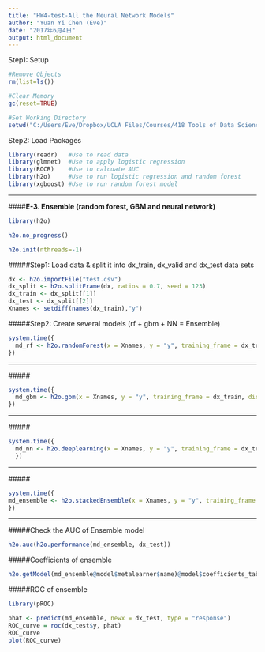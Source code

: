 ```yaml
---
title: "HW4-test-All the Neural Network Models"
author: "Yuan Yi Chen (Eve)"
date: "2017年6月4日"
output: html_document
---
```


Step1: Setup
```r
#Remove Objects
rm(list=ls())

#Clear Memory
gc(reset=TRUE)

#Set Working Directory
setwd("C:/Users/Eve/Dropbox/UCLA Files/Courses/418 Tools of Data Science/STATS 418 - HW4")
```

Step2: Load Packages
```r
library(readr)   #Use to read data
library(glmnet)  #Use to apply logistic regression
library(ROCR)    #Use to calcuate AUC
library(h2o)     #Use to run logistic regression and random forest 
library(xgboost) #Use to run random forest model
```


***

####**E-3. Ensemble (random forest, GBM and neural network)**

```r
library(h2o)
```
```r
h2o.no_progress()
```

```r
h2o.init(nthreads=-1)
```

#####Step1: Load data & split it into dx_train, dx_valid and dx_test data sets

```r
dx <- h2o.importFile("test.csv")
dx_split <- h2o.splitFrame(dx, ratios = 0.7, seed = 123)
dx_train <- dx_split[[1]]
dx_test <- dx_split[[2]]
Xnames <- setdiff(names(dx_train),"y")
```


#####Step2: Create several models (rf + gbm + NN = Ensemble)

**<Random Forest>**
```r
system.time({
  md_rf <- h2o.randomForest(x = Xnames, y = "y", training_frame = dx_train, ntrees = 300, seed = 123, nfolds = 5, fold_assignment = "Modulo", keep_cross_validation_predictions = TRUE)
})

```

***

#####**<GBM>**
```r
system.time({
  md_gbm <- h2o.gbm(x = Xnames, y = "y", training_frame = dx_train, distribution = "bernoulli", ntrees = 200, max_depth = 10, learn_rate = 0.1, nbins = 100, seed = 123, nfolds = 5, fold_assignment = "Modulo", keep_cross_validation_predictions = TRUE)    
})
```

***
#####**<Neural Network>**
```r
system.time({
  md_nn <- h2o.deeplearning(x = Xnames, y = "y", training_frame = dx_train, activation = "Rectifier", hidden = c(100,100),adaptive_rate = FALSE, rate = 0.01, rate_annealing = 1e-04,momentum_start = 0.5, momentum_ramp = 1e5, momentum_stable = 0.99, epochs = 100, seed = 123, nfolds = 5, fold_assignment = "Modulo", keep_cross_validation_predictions = TRUE)
  })
```

***


#####**<Ensemble>**
```r
system.time({
md_ensemble <- h2o.stackedEnsemble(x = Xnames, y = "y", training_frame = dx_train,base_models = list(md_rf@model_id, md_gbm@model_id, md_nn@model_id))
})
```

***


#####Check the AUC of Ensemble model
```r
h2o.auc(h2o.performance(md_ensemble, dx_test))
```

#####Coefficients of ensemble
```r
h2o.getModel(md_ensemble@model$metalearner$name)@model$coefficients_table
```

#####ROC of ensemble
```r
library(pROC)
```
```r
phat <- predict(md_ensemble, newx = dx_test, type = "response")
ROC_curve = roc(dx_test$y, phat)
ROC_curve
plot(ROC_curve)
```